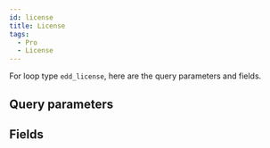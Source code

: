 ```yaml
---
id: license
title: License
tags:
  - Pro
  - License
---
```


For loop type `edd_license`, here are the query parameters and fields.

## Query parameters

<QueryArgsList args={json.query_args} />

## Fields

<FieldsList fields={json.fields} />
